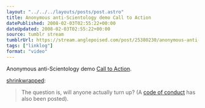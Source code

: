 ```yaml
---
layout: "../../../layouts/posts/post.astro"
title: Anonymous anti-Scientology demo Call to Action
datePublished: 2008-02-03T02:55:22+00:00
dateUpdated: 2008-02-03T02:55:22+00:00
source: tumblr stream
tumblrUrl: https://stream.anglepoised.com/post/25380230/anonymous-anti-scientology-demo-call-to-action
tags: ["linklog"]
format: "video"
---
```



<YouTube id="https://www.youtube.com/watch?v=YrkchXCzY70" />

Anonymous anti-Scientology demo [Call to Action][1].

[shrinkwrapped][2]:

> The question is, will anyone actually turn up? (A [code of conduct][3] has also been posted).

[1]: https://www.youtube.com/watch?v=YrkchXCzY70
[2]: http://tumblefeed.thair.net/post/25326603
[3]: https://www.youtube.com/watch?v=-063clxiB8I
